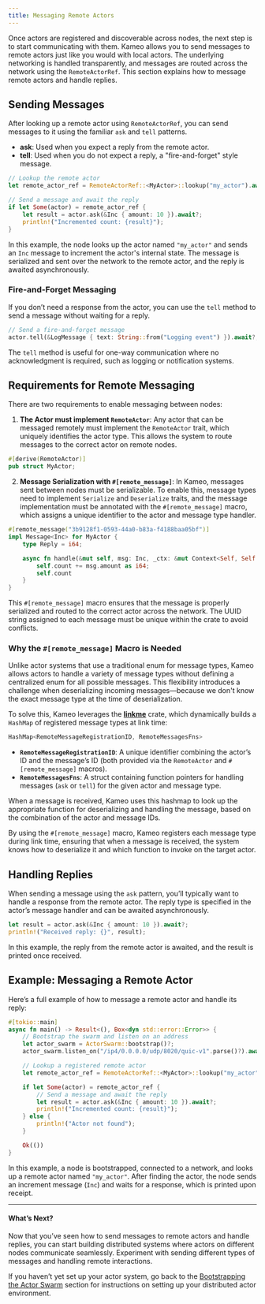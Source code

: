 ```yaml
---
title: Messaging Remote Actors
---
```


Once actors are registered and discoverable across nodes, the next step is to start communicating with them. Kameo allows you to send messages to remote actors just like you would with local actors. The underlying networking is handled transparently, and messages are routed across the network using the `RemoteActorRef`. This section explains how to message remote actors and handle replies.

## Sending Messages

After looking up a remote actor using `RemoteActorRef`, you can send messages to it using the familiar `ask` and `tell` patterns.

- **ask**: Used when you expect a reply from the remote actor.
- **tell**: Used when you do not expect a reply, a "fire-and-forget" style message.

```rust
// Lookup the remote actor
let remote_actor_ref = RemoteActorRef::<MyActor>::lookup("my_actor").await?;

// Send a message and await the reply
if let Some(actor) = remote_actor_ref {
    let result = actor.ask(&Inc { amount: 10 }).await?;
    println!("Incremented count: {result}");
}
```

In this example, the node looks up the actor named `"my_actor"` and sends an `Inc` message to increment the actor's internal state. The message is serialized and sent over the network to the remote actor, and the reply is awaited asynchronously.

### Fire-and-Forget Messaging

If you don’t need a response from the actor, you can use the `tell` method to send a message without waiting for a reply.

```rust
// Send a fire-and-forget message
actor.tell(&LogMessage { text: String::from("Logging event") }).await?;
```

The `tell` method is useful for one-way communication where no acknowledgment is required, such as logging or notification systems.

## Requirements for Remote Messaging

There are two requirements to enable messaging between nodes:

1. **The Actor must implement `RemoteActor`**: Any actor that can be messaged remotely must implement the `RemoteActor` trait, which uniquely identifies the actor type. This allows the system to route messages to the correct actor on remote nodes.

```rust
#[derive(RemoteActor)]
pub struct MyActor;
```

2. **Message Serialization with `#[remote_message]`**: In Kameo, messages sent between nodes must be serializable. To enable this, message types need to implement `Serialize` and `Deserialize` traits, and the message implementation must be annotated with the `#[remote_message]` macro, which assigns a unique identifier to the actor and message type handler.

```rust
#[remote_message("3b9128f1-0593-44a0-b83a-f4188baa05bf")]
impl Message<Inc> for MyActor {
    type Reply = i64;

    async fn handle(&mut self, msg: Inc, _ctx: &mut Context<Self, Self::Reply>) -> Self::Reply {
        self.count += msg.amount as i64;
        self.count
    }
}
```

This `#[remote_message]` macro ensures that the message is properly serialized and routed to the correct actor across the network. The UUID string assigned to each message must be unique within the crate to avoid conflicts.

### Why the `#[remote_message]` Macro is Needed

Unlike actor systems that use a traditional enum for message types, Kameo allows actors to handle a variety of message types without defining a centralized enum for all possible messages. This flexibility introduces a challenge when deserializing incoming messages—because we don't know the exact message type at the time of deserialization.

To solve this, Kameo leverages the [**linkme**](https://crates.io/crates/linkme) crate, which dynamically builds a `HashMap` of registered message types at link time:

```rust
HashMap<RemoteMessageRegistrationID, RemoteMessagesFns>
```

- **`RemoteMessageRegistrationID`**: A unique identifier combining the actor’s ID and the message’s ID (both provided via the `RemoteActor` and `#[remote_message]` macros).
- **`RemoteMessagesFns`**: A struct containing function pointers for handling messages (`ask` or `tell`) for the given actor and message type.

When a message is received, Kameo uses this hashmap to look up the appropriate function for deserializing and handling the message, based on the combination of the actor and message IDs.

By using the `#[remote_message]` macro, Kameo registers each message type during link time, ensuring that when a message is received, the system knows how to deserialize it and which function to invoke on the target actor.

## Handling Replies

When sending a message using the `ask` pattern, you’ll typically want to handle a response from the remote actor. The reply type is specified in the actor’s message handler and can be awaited asynchronously.

```rust
let result = actor.ask(&Inc { amount: 10 }).await?;
println!("Received reply: {}", result);
```

In this example, the reply from the remote actor is awaited, and the result is printed once received.

## Example: Messaging a Remote Actor

Here’s a full example of how to message a remote actor and handle its reply:

```rust
#[tokio::main]
async fn main() -> Result<(), Box<dyn std::error::Error>> {
    // Bootstrap the swarm and listen on an address
    let actor_swarm = ActorSwarm::bootstrap()?;
    actor_swarm.listen_on("/ip4/0.0.0.0/udp/8020/quic-v1".parse()?).await?;

    // Lookup a registered remote actor
    let remote_actor_ref = RemoteActorRef::<MyActor>::lookup("my_actor").await?;

    if let Some(actor) = remote_actor_ref {
        // Send a message and await the reply
        let result = actor.ask(&Inc { amount: 10 }).await?;
        println!("Incremented count: {result}");
    } else {
        println!("Actor not found");
    }

    Ok(())
}
```

In this example, a node is bootstrapped, connected to a network, and looks up a remote actor named `"my_actor"`. After finding the actor, the node sends an increment message (`Inc`) and waits for a response, which is printed upon receipt.

---

#### What’s Next?

Now that you’ve seen how to send messages to remote actors and handle replies, you can start building distributed systems where actors on different nodes communicate seamlessly. Experiment with sending different types of messages and handling remote interactions.

If you haven’t yet set up your actor system, go back to the [Bootstrapping the Actor Swarm](/distributed-actors/bootstrapping-actor-swarm) section for instructions on setting up your distributed actor environment.
